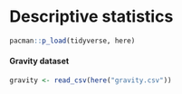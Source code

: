 # Descriptive statistics

```r
pacman::p_load(tidyverse, here)
```

#### Gravity dataset

```r
gravity <- read_csv(here("gravity.csv"))
```
